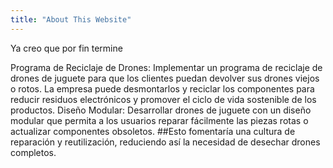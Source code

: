 ```yaml
---
title: "About This Website"
---
```


Ya creo que por fin termine 

Programa de Reciclaje de Drones: Implementar un programa de reciclaje de drones de juguete para que los clientes puedan devolver sus drones viejos o rotos. La empresa puede desmontarlos y reciclar los componentes para reducir residuos electrónicos y promover el ciclo de vida sostenible de los productos.
Diseño Modular: Desarrollar drones de juguete con un diseño modular que permita a los usuarios reparar fácilmente las piezas rotas o actualizar componentes obsoletos. ##Esto fomentaría una cultura de reparación y reutilización, reduciendo así la necesidad de desechar drones completos.